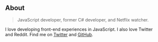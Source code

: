 ## About

> JavaScript developer, former C# developer, and Netflix watcher.

I love developing front-end experiences in JavaScript. I also love Twitter and
Reddit. Find me on [Twitter](https://twitter.com/MrRobbieCook) and [GitHub](https://github.com/Robbie-Cook). 